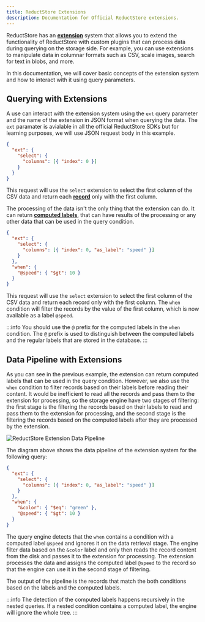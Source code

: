 ```yaml
---
title: ReductStore Extensions
description: Documentation for Official ReductStore extensions.
---
```


<head>
  <link rel="canonical" href="https://www.reduct.store/docs/extensions" />
</head>

ReductStore has an [**extension**](./glossary#extension) system that allows you to extend the functionality of ReductStore with custom plugins that
can process data during querying on the storage side. For example, you can use extensions to manipulate data in columnar formats such as CSV, scale images, search for text in blobs, and more.

In this documentation, we will cover basic concepts of the extension system and how to interact with it using query parameters.

## Querying with Extensions

A use can interact with the extension system using the `ext` query parameter and the name of the extension in JSON format
when querying the data. The `ext` paramater is avialable in all the official ReductStore SDKs but for learning purposes, we will use JSON request body in this example.

```json
{
  "ext": {
    "select": {
      "columns": [{ "index": 0 }]
    }
  }
}
```

This request will use the `select` extension to select the first column of the CSV data and return each [**record**](./glossary#record) only with the first column.

The processing of the data isn't the only thing that the extension can do. It can return [**computed labels**](./glossary#computed-label), that can have results of the processing or any other data that can be used in the query condition.

```json
{
  "ext": {
    "select": {
      "columns": [{ "index": 0, "as_label": "speed" }]
    }
  },
  "when": {
    "@speed": { "$gt": 10 }
  }
}
```

This request will use the `select` extension to select the first column of the CSV data and return each record only with the first column.
The `when` condition will filter the records by the value of the first column, which is now available as a label `@speed`.

:::info
You should use the `@` prefix for the computed labels in the `when` condition. The `@` prefix is used to distinguish between the computed labels and the regular labels
that are stored in the database.
:::

## Data Pipeline with Extensions

As you can see in the previous example, the extension can return computed labels that can be used in the query condition.
However, we also use the `when` condition to filter records based on their labels before reading their content.
It would be inefficient to read all the records and pass them to the extension for processing, so the storage engine
have two stages of filtering: the first stage is the filtering the records based on their labels to read and pass them to the extension for processing,
and the second stage is the filtering the records based on the computed labels after they are processed by the extension.

![ReductStore Extension Data Pipeline](./img/extension_pipeline.png)

The diagram above shows the data pipeline of the extension system for the following query:

```json
{
  "ext": {
    "select": {
      "columns": [{ "index": 0, "as_label": "speed" }]
    }
  },
  "when": {
    "&color": { "$eq": "green" },
    "@speed": { "$gt": 10 }
  }
}
```

The query engine detects that the `when` contains a condition with a computed label `@speed` and ignores it on the data retrieval stage.
The engine filter data based on the `&color` label and only then reads the record content from the disk and passes it to the extension for processing.
The extension processes the data and assigns the computed label `@speed` to the record so that the engine can use it in the second stage of filtering.

The output of the pipeline is the records that match the both conditions based on the labels and the computed labels.

:::info
The detection of the computed labels happens recursively in the nested queries. If a nested condition contains a computed label, the engine will ignore the whole tree.
:::

